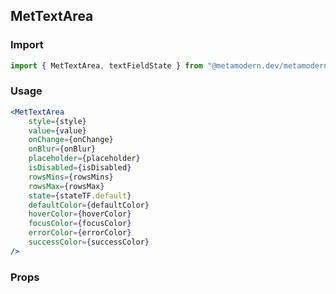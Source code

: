 <!--- MetTextArea.stories.mdx -->


<Meta title="MDX/MetTextArea" component={MetTextArea} />

## MetTextArea

### Import

```jsx
import { MetTextArea, textFieldState } from "@metamodern.dev/metamodern-ui/";
```

### Usage

```jsx
<MetTextArea
    style={style}
    value={value}
    onChange={onChange}
    onBlur={onBlur}
    placeholder={placeholder}
    isDisabled={isDisabled}
    rowsMins={rowsMins}
    rowsMax={rowsMax}
    state={stateTF.default}
    defaultColor={defaultColor}
    hoverColor={hoverColor}
    focusColor={focusColor}
    errorColor={errorColor}
    successColor={successColor}
/>
```

### Props

<ArgsTable of={MetTextArea} />
